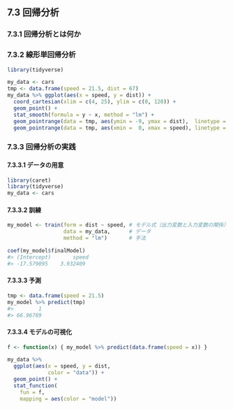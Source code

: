 ## 7.3 回帰分析

### 7.3.1 回帰分析とは何か

### 7.3.2 線形単回帰分析

```r
library(tidyverse)

my_data <- cars
tmp <- data.frame(speed = 21.5, dist = 67)
my_data %>% ggplot(aes(x = speed, y = dist)) +
  coord_cartesian(xlim = c(4, 25), ylim = c(0, 120)) +
  geom_point() +
  stat_smooth(formula = y ~ x, method = "lm") +
  geom_pointrange(data = tmp, aes(ymin = -9, ymax = dist),  linetype = "dotted") +
  geom_pointrange(data = tmp, aes(xmin =  0, xmax = speed), linetype = "dotted")
```

### 7.3.3 回帰分析の実践

#### 7.3.3.1 データの用意

```r
library(caret)
library(tidyverse)
my_data <- cars
```

#### 7.3.3.2 訓練

```r
my_model <- train(form = dist ~ speed, # モデル式（出力変数と入力変数の関係）
                  data = my_data,      # データ
                  method = "lm")       # 手法
```

```r
coef(my_model$finalModel)
#> (Intercept)       speed
#> -17.579095    3.932409
```

#### 7.3.3.3 予測

```r
tmp <- data.frame(speed = 21.5)
my_model %>% predict(tmp)
#>        1
#> 66.96769
```

#### 7.3.3.4 モデルの可視化

```r
f <- function(x) { my_model %>% predict(data.frame(speed = x)) }
```

```r
my_data %>%
  ggplot(aes(x = speed, y = dist,
             color = "data")) +
  geom_point() +
  stat_function(
    fun = f,
    mapping = aes(color = "model"))
```

